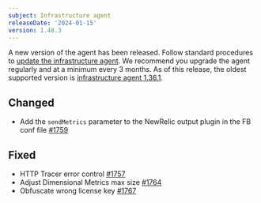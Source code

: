 ```yaml
---
subject: Infrastructure agent
releaseDate: '2024-01-15'
version: 1.48.3
---
```


A new version of the agent has been released. Follow standard procedures to [update the infrastructure agent](https://docs.newrelic.com/docs/infrastructure/install-configure-manage-infrastructure/update-or-uninstall/update-infrastructure-agent).
We recommend you upgrade the agent regularly and at a minimum every 3 months. As
of this release, the oldest supported version is [infrastructure agent
1.36.1](https://docs.newrelic.com/docs/release-notes/infrastructure-release-notes/infrastructure-agent-release-notes/new-relic-infrastructure-agent-1361).

## Changed

* Add the `sendMetrics` parameter to the NewRelic output plugin in the FB conf file [#1759](https://github.com/newrelic/infrastructure-agent/pull/1759)

## Fixed

* HTTP Tracer error control [#1757](https://github.com/newrelic/infrastructure-agent/pull/1757)
* Adjust Dimensional Metrics max size [#1764](https://github.com/newrelic/infrastructure-agent/pull/1764)
* Obfuscate wrong license key [#1767](https://github.com/newrelic/infrastructure-agent/pull/1767)
